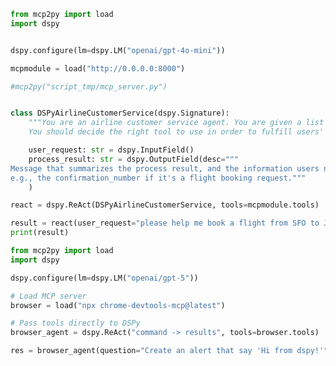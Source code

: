 
```python
from mcp2py import load
import dspy


dspy.configure(lm=dspy.LM("openai/gpt-4o-mini"))

mcpmodule = load("http://0.0.0.0:8000")

#mcp2py("script_tmp/mcp_server.py")


class DSPyAirlineCustomerService(dspy.Signature):
    """You are an airline customer service agent. You are given a list of tools to handle user requests.
    You should decide the right tool to use in order to fulfill users' requests."""

    user_request: str = dspy.InputField()
    process_result: str = dspy.OutputField(desc="""
Message that summarizes the process result, and the information users need, "
e.g., the confirmation_number if it's a flight booking request."""
    )

react = dspy.ReAct(DSPyAirlineCustomerService, tools=mcpmodule.tools)

result = react(user_request="please help me book a flight from SFO to JFK on 09/01/2025, my name is Adam")
print(result)
```





```python

from mcp2py import load
import dspy

dspy.configure(lm=dspy.LM("openai/gpt-5"))

# Load MCP server
browser = load("npx chrome-devtools-mcp@latest")

# Pass tools directly to DSPy
browser_agent = dspy.ReAct("command -> results", tools=browser.tools)

res = browser_agent(question="Create an alert that say 'Hi from dspy!'")

```